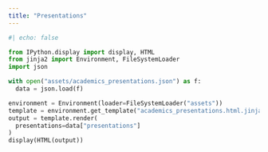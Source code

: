 ```yaml
---
title: "Presentations"
---
```


```python
#| echo: false

from IPython.display import display, HTML
from jinja2 import Environment, FileSystemLoader
import json

with open("assets/academics_presentations.json") as f:
  data = json.load(f)

environment = Environment(loader=FileSystemLoader("assets"))
template = environment.get_template("academics_presentations.html.jinja")
output = template.render(
  presentations=data["presentations"]
)
display(HTML(output))
```
